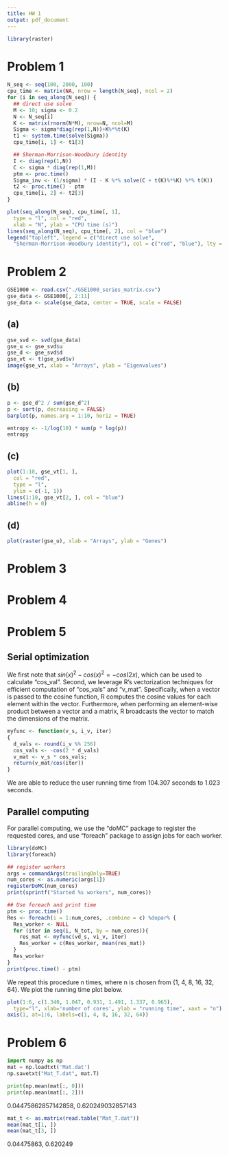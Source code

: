 ```yaml
---
title: HW 1
output: pdf_document
---
```


```r
library(raster)
```

# Problem 1
```r
N_seq <- seq(100, 2000, 100)
cpu_time <- matrix(NA, nrow = length(N_seq), ncol = 2)
for (i in seq_along(N_seq)) {
  ## direct use solve
  M <- 10; sigma <- 0.2
  N <- N_seq[i]
  K <- matrix(rnorm(N*M), nrow=N, ncol=M)
  Sigma <- sigma*diag(rep(1,N))+K%*%t(K)
  t1 <- system.time(solve(Sigma))
  cpu_time[i, 1] <- t1[3]

  ## Sherman-Morrison-Woodbury identity
  I <- diag(rep(1,N))
  C <- sigma * diag(rep(1,M))
  ptm <- proc.time()
  Sigma_inv <- (1/sigma) * (I - K %*% solve(C + t(K)%*%K) %*% t(K))
  t2 <- proc.time() - ptm
  cpu_time[i, 2] <- t2[3]
}
```

```r
plot(seq_along(N_seq), cpu_time[, 1],
  type = "l", col = "red",
  xlab = "N", ylab = "CPU time (s)")
lines(seq_along(N_seq), cpu_time[, 2], col = "blue")
legend("topleft", legend = c("direct use solve",
  "Sherman-Morrison-Woodbury identity"), col = c("red", "blue"), lty = 1)
```

# Problem 2
```r
GSE1000 <- read.csv("./GSE1000_series_matrix.csv")
gse_data <- GSE1000[, 2:11]
gse_data <- scale(gse_data, center = TRUE, scale = FALSE)
```

## (a)
```r
gse_svd <- svd(gse_data)
gse_u <- gse_svd$u
gse_d <- gse_svd$d
gse_vt <- t(gse_svd$v)
image(gse_vt, xlab = "Arrays", ylab = "Eigenvalues")
```

## (b)
```r
p <- gse_d^2 / sum(gse_d^2)
p <- sort(p, decreasing = FALSE)
barplot(p, names.arg = 1:10, horiz = TRUE)
```

```r
entropy <- -1/log(10) * sum(p * log(p))
entropy
```

## (c)
```r
plot(1:10, gse_vt[1, ],
  col = "red",
  type = "l",
  ylim = c(-1, 1))
lines(1:10, gse_vt[2, ], col = "blue")
abline(h = 0)
```

## (d)
```r
plot(raster(gse_u), xlab = "Arrays", ylab = "Genes")
```

# Problem 3

# Problem 4

# Problem 5
## Serial optimization
We first note that $sin(x)^2 - cos(x)^2 = -cos(2x)$, which can be used to calculate "cos_val". Second, we leverage R's vectorization techniques for efficient computation of "cos_vals" and "v_mat". Specifically, when a vector is passed to the cosine function, R computes the cosine values for each element within the vector. Furthermore, when performing an element-wise product between a vector and a matrix, R broadcasts the vector to match the dimensions of the matrix.

```r
myfunc <- function(v_s, i_v, iter)
{
  d_vals <- round(i_v %% 256)
  cos_vals <- -cos(2 * d_vals)
  v_mat <- v_s * cos_vals;
  return(v_mat/cos(iter))
}
```

We are able to reduce the user running time from 104.307 seconds to 1.023 seconds.

## Parallel computing
For parallel computing, we use the "doMC" package to register the requested cores, and use "foreach" package to assign jobs for each worker.
```r
library(doMC)
library(foreach)

## register workers
args = commandArgs(trailingOnly=TRUE)
num_cores <- as.numeric(args[1])
registerDoMC(num_cores)
print(sprintf("Started %s workers", num_cores))
```

```r
## Use foreach and print time
ptm <- proc.time()
Res <- foreach(i = 1:num_cores, .combine = c) %dopar% {
  Res_worker <- NULL
  for (iter in seq(i, N_tot, by = num_cores)){
    res_mat <- myfunc(vd_s, vi_v, iter)
    Res_worker = c(Res_worker, mean(res_mat))
  }
  Res_worker
}
print(proc.time() - ptm)
```

We repeat this procedure n times, where n is chosen from {1, 4, 8, 16, 32, 64}. We plot the running time plot below.
```r
plot(1:6, c(1.340, 1.047, 0.931, 1.491, 1.337, 0.965),
  type="l", xlab='number of cores', ylab = "running time", xaxt = "n")
axis(1, at=1:6, labels=c(1, 4, 8, 16, 32, 64))
```

# Problem 6
```python
import numpy as np
mat = np.loadtxt('Mat.dat')
np.savetxt("Mat_T.dat", mat.T)

print(np.mean(mat[:, 0]))
print(np.mean(mat[:, 2]))
```
0.04475862857142858, 0.620249032857143

```r
mat_t <- as.matrix(read.table("Mat_T.dat"))
mean(mat_t[1, ])
mean(mat_t[3, ])
```
0.04475863, 0.620249
